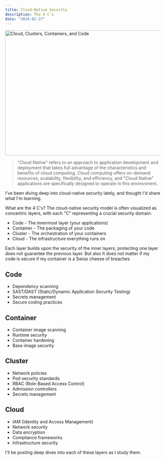 ```yaml
---
title: Cloud-Native Security
description: The 4 C's
date: "2024-02-27"
---
```


<Image src="/code-container-cluster-cloud.svg" width="718" height="404" alt="Cloud, Clusters, Containers, and Code" />

> "Cloud Native" refers to an approach to application development and deployment that takes full advantage of the characteristics and benefits of cloud computing. Cloud computing offers on-demand resources, scalability, flexibility, and efficiency, and "Cloud Native" applications are specifically designed to operate in this environment.

 I've been diving deep into cloud-native security lately, and thought I'd share what I'm learning. 

What are the 4 C's?
The cloud-native security model is often visualized as concentric layers, with each "C" representing a crucial security domain:

+ Code - The innermost layer (your applications)
+ Container - The packaging of your code
+ Cluster - The orchestration of your containers
+ Cloud - The infrastructure everything runs on

Each layer builds upon the security of the inner layers; protecting one layer does not guarantee the previous layer. But also It does not matter if my code is secure if my container is a Swiss cheese of breaches

Code
-
+ Dependency scanning
+ SAST/DAST (Static/Dynamic Application Security Testing)
+ Secrets management
+ Secure coding practices

Container
-
+ Container image scanning
+ Runtime security
+ Container hardening
+ Base image security

Cluster
-
+ Network policies
+ Pod security standards
+ RBAC (Role-Based Access Control)
+ Admission controllers
+ Secrets management

Cloud
-

+ IAM (Identity and Access Management)
+ Network security
+ Data encryption
+ Compliance frameworks
+ Infrastructure security

I'll be posting deep dives into each of these layers as I study them.